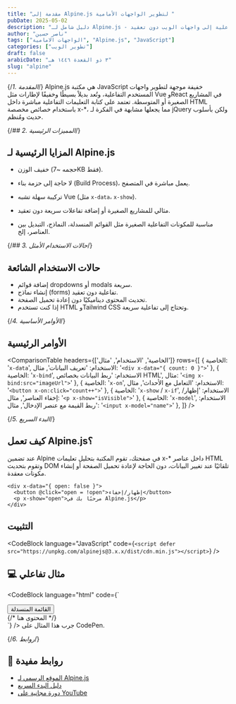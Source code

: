 ```yaml
---
title: "مقدمة إلى Alpine.js لتطوير الواجهات الأمامية "
pubDate: 2025-05-02
description: "دليل شامل لـ Alpine.js - المكتبة الخفيفة لإضافة التفاعلية إلى واجهات الويب دون تعقيد"
author: "ناصر حسين"
tags: ["الواجهات الامامية", "Alpine.js", "JavaScript"]
categories: ["تطوير الويب"]
draft: false
arabicDate: "٣ ذو القعدة ١٤٤٦ هـ"
slug: "alpine"
---
```



{/*1. المقدمة*/}
Alpine.js هي مكتبة JavaScript خفيفة موجهة لتطوير واجهات المستخدم التفاعلية، وتُعد بديلاً بسيطًا وخفيفًا لإطارات مثل Vue وReact في المشاريع الصغيرة أو المتوسطة. تعتمد على كتابة التعليمات التفاعلية مباشرة داخل HTML باستخدام خصائص مخصصة x-\*، مما يجعلها مشابهة في الفكرة لـ jQuery ولكن بأسلوب حديث ومُنظم.


{/*## 2. المميزات الرئيسية*/}
 ## المزايا الرئيسية لـ Alpine.js
- خفيف الوزن (حجمه ~7KB فقط).

- لا حاجة إلى حزمة بناء (Build Process)، يعمل مباشرة في المتصفح.

- تركيبة سهلة تشبه Vue (مثل `x-data`، `x-show`).

- مثالي للمشاريع الصغيرة أو إضافة تفاعلات سريعة دون تعقيد.
- مناسبة للمكونات التفاعلية الصغيرة مثل القوائم المنسدلة، النماذج، التبديل بين العناصر، إلخ.


{/*## 3. حالات الاستخدام الأمثل*/}
## حالات الاستخدام الشائعة
- إضافة قوائم dropdowns أو modals سريعة.
- إنشاء نماذج (forms) تفاعلية دون تعقيد.
- تحديث المحتوى ديناميكيًا دون إعادة تحميل الصفحة.
- إذا كنت تستخدم HTML وTailwind CSS وتحتاج إلى تفاعلية سريعة.






{/*4. الأوامر الأساسية*/}

## الأوامر الرئيسية


<ComparisonTable 
  headers={['الخاصية', 'الاستخدام', 'مثال']}
  rows={[
    { 
      الخاصية: '`x-data`', 
      الاستخدام: 'تعريف البيانات', 
      مثال: '`<div x-data="{ count: 0 }">`' 
    },
    { 
      الخاصية: '`x-bind`', 
      الاستخدام: 'ربط البيانات بخصائص HTML', 
      مثال: '`<img x-bind:src="imageUrl">`' 
    },
    { 
      الخاصية: '`x-on`', 
      الاستخدام: 'التعامل مع الأحداث', 
      مثال: '`<button x-on:click="count++">`' 
    },
    { 
      الخاصية: '`x-show` / `x-if`', 
      الاستخدام: 'إظهار/إخفاء العناصر', 
      مثال: '`<p x-show="isVisible">`' 
    },
    { 
      الخاصية: '`x-model`', 
      الاستخدام: 'ربط القيمة مع عنصر الإدخال', 
      مثال: '`<input x-model="name">`' 
    },
  ]}
/>

{/*5. البدء السريع*/}

## كيف تعمل Alpine.js؟

عند تضمين Alpine في صفحتك، تقوم المكتبة بتحليل تعليمات x-* داخل عناصر HTML وتقوم بتحديث DOM تلقائيًا عند تغيير البيانات، دون الحاجة لإعادة تحميل الصفحة أو إنشاء مكونات معقدة.
```
<div x-data="{ open: false }">
  <button @click="open = !open">إظهار/إخفاء</button>
  <p x-show="open">مرحبًا بك في Alpine.js</p>
</div>
```

## التثبيت
<CodeBlock language="JavaScript" code={`<script defer src="https://unpkg.com/alpinejs@3.x.x/dist/cdn.min.js"></script>`} />


## 💻 مثال تفاعلي

<CodeBlock language="html" code={`
<div x-data="{ isOpen: false }">
  <button 
    @click="isOpen = !isOpen"
    class="dropdown-btn"
  >
    القائمة المنسدلة
  </button>
  
  <div 
    x-show="isOpen"
    class="dropdown-menu"
  >
    {/*
        المحتوى هنا
    */}
  </div>
</div>`} />
جرب هذا المثال على CodePen.

{/*6. روابط*/}
## 🔗 روابط مفيدة

- [الموقع الرسمي لـ Alpine.js](https://alpinejs.dev/)
- [دليل البدء السريع](https://alpinejs.dev/start-here)
- [دورة مجانية على YouTube](https://www.youtube.com/results?search_query=alpine.js)

